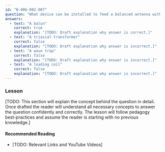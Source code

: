 ```yaml
---
id: "B-006-002-007"
question: "What device can be installed to feed a balanced antenna with an unbalanced transmission line?"
answers:
  - text: "A balun"
    correct: true
    explanation: "[TODO: Draft explanation why answer is correct.]"
  - text: "A triaxial transformer"
    correct: false
    explanation: "[TODO: Draft explanation why answer is incorrect.]"
  - text: "A wave trap"
    correct: false
    explanation: "[TODO: Draft explanation why answer is incorrect.]"
  - text: "A loading coil"
    correct: false
    explanation: "[TODO: Draft explanation why answer is incorrect.]"
---
```


### Lesson

[TODO: This section will explain the concept behind the question in detail. Once drafted the reader will understand all necessary concepts to answer the question confidently and correctly. The lesson will follow pedagogy best-practices and assume the reader is starting with no previous knowledge.]

#### Recommended Reading

- [TODO: Relevant Links and YouTube Videos]
